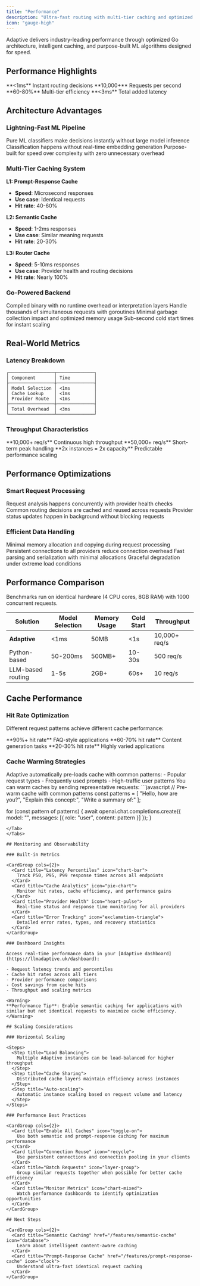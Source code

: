 ```yaml
---
title: "Performance"
description: "Ultra-fast routing with multi-tier caching and optimized Go architecture"
icon: "gauge-high"
---
```


Adaptive delivers industry-leading performance through optimized Go architecture, intelligent caching, and purpose-built ML algorithms designed for speed.

## Performance Highlights

<CardGroup cols={4}>
  <Card title="Model Selection" icon="zap">
    **<1ms**  
    Instant routing decisions
  </Card>
  <Card title="Throughput" icon="chart-line">
    **10,000+**  
    Requests per second
  </Card>
  <Card title="Cache Hit Rate" icon="database">
    **60-80%**  
    Multi-tier efficiency
  </Card>
  <Card title="Overhead" icon="clock">
    **<3ms**  
    Total added latency
  </Card>
</CardGroup>

## Architecture Advantages

### Lightning-Fast ML Pipeline

<Steps>
  <Step title="No LLMs in Routing">
    Pure ML classifiers make decisions instantly without large model inference
  </Step>
  <Step title="Pre-computed Embeddings">
    Classification happens without real-time embedding generation
  </Step>
  <Step title="Optimized Algorithms">
    Purpose-built for speed over complexity with zero unnecessary overhead
  </Step>
</Steps>

### Multi-Tier Caching System

<Accordion title="Caching Layers">

**L1: Prompt-Response Cache**
- **Speed**: Microsecond responses
- **Use case**: Identical requests
- **Hit rate**: 40-60%

**L2: Semantic Cache**  
- **Speed**: 1-2ms responses
- **Use case**: Similar meaning requests
- **Hit rate**: 20-30%

**L3: Router Cache**
- **Speed**: 5-10ms responses  
- **Use case**: Provider health and routing decisions
- **Hit rate**: Nearly 100%

</Accordion>

### Go-Powered Backend

<CardGroup cols={2}>
  <Card title="Native Performance" icon="rocket">
    Compiled binary with no runtime overhead or interpretation layers
  </Card>
  <Card title="Massive Concurrency" icon="users">
    Handle thousands of simultaneous requests with goroutines
  </Card>
  <Card title="Memory Efficient" icon="cpu">
    Minimal garbage collection impact and optimized memory usage
  </Card>
  <Card title="Fast Startup" icon="play">
    Sub-second cold start times for instant scaling
  </Card>
</CardGroup>

## Real-World Metrics

### Latency Breakdown

```text
┌─────────────────┬──────────────┐
│ Component       │ Time         │
├─────────────────┼──────────────┤
│ Model Selection │ <1ms         │
│ Cache Lookup    │ <1ms         │
│ Provider Route  │ <1ms         │
├─────────────────┼──────────────┤
│ Total Overhead  │ <3ms         │
└─────────────────┴──────────────┘
```

### Throughput Characteristics

<CardGroup cols={3}>
  <Card title="Sustained Load" icon="server">
    **10,000+ req/s**  
    Continuous high throughput
  </Card>
  <Card title="Burst Capacity" icon="trending-up">
    **50,000+ req/s**  
    Short-term peak handling
  </Card>
  <Card title="Linear Scaling" icon="expand">
    **2x instances = 2x capacity**  
    Predictable performance scaling
  </Card>
</CardGroup>

## Performance Optimizations

### Smart Request Processing

<Steps>
  <Step title="Parallel Classification">
    Request analysis happens concurrently with provider health checks
  </Step>
  <Step title="Pre-computed Routes">
    Common routing decisions are cached and reused across requests
  </Step>
  <Step title="Async Health Checks">
    Provider status updates happen in background without blocking requests
  </Step>
</Steps>

### Efficient Data Handling

<CardGroup cols={2}>
  <Card title="Zero-Copy Operations" icon="copy">
    Minimal memory allocation and copying during request processing
  </Card>
  <Card title="Connection Pooling" icon="network-wired">
    Persistent connections to all providers reduce connection overhead
  </Card>
  <Card title="Optimized JSON" icon="code">
    Fast parsing and serialization with minimal allocations
  </Card>
  <Card title="Resource Management" icon="gauge">
    Graceful degradation under extreme load conditions
  </Card>
</CardGroup>

## Performance Comparison

<Note>
Benchmarks run on identical hardware (4 CPU cores, 8GB RAM) with 1000 concurrent requests.
</Note>

| Solution | Model Selection | Memory Usage | Cold Start | Throughput |
|----------|----------------|--------------|------------|------------|
| **Adaptive** | <1ms | 50MB | <1s | 10,000+ req/s |
| Python-based | 50-200ms | 500MB+ | 10-30s | 500 req/s |
| LLM-based routing | 1-5s | 2GB+ | 60s+ | 10 req/s |

## Cache Performance

### Hit Rate Optimization

Different request patterns achieve different cache performance:

<CardGroup cols={3}>
  <Card title="Repeated Queries" icon="repeat">
    **90%+ hit rate**  
    FAQ-style applications
  </Card>
  <Card title="Similar Content" icon="clone">
    **60-70% hit rate**  
    Content generation tasks
  </Card>
  <Card title="Unique Requests" icon="snowflake">
    **20-30% hit rate**  
    Highly varied applications
  </Card>
</CardGroup>

### Cache Warming Strategies

<Tabs>
<Tab title="Automatic Warming">
Adaptive automatically pre-loads cache with common patterns:
- Popular request types
- Frequently used prompts  
- High-traffic user patterns
</Tab>

<Tab title="Manual Pre-loading">
You can warm caches by sending representative requests:
```javascript
// Pre-warm cache with common patterns
const patterns = [
  "Hello, how are you?",
  "Explain this concept:",
  "Write a summary of:"
];

for (const pattern of patterns) {
  await openai.chat.completions.create({
    model: "",
    messages: [{ role: "user", content: pattern }]
  });
}
```
</Tab>
</Tabs>

## Monitoring and Observability

### Built-in Metrics

<CardGroup cols={2}>
  <Card title="Latency Percentiles" icon="chart-bar">
    Track P50, P95, P99 response times across all endpoints
  </Card>
  <Card title="Cache Analytics" icon="pie-chart">
    Monitor hit rates, cache efficiency, and performance gains
  </Card>
  <Card title="Provider Health" icon="heart-pulse">
    Real-time status and response time monitoring for all providers
  </Card>
  <Card title="Error Tracking" icon="exclamation-triangle">
    Detailed error rates, types, and recovery statistics
  </Card>
</CardGroup>

### Dashboard Insights

Access real-time performance data in your [Adaptive dashboard](https://llmadaptive.uk/dashboard):

- Request latency trends and percentiles
- Cache hit rates across all tiers
- Provider performance comparisons
- Cost savings from cache hits
- Throughput and scaling metrics

<Warning>
**Performance Tip**: Enable semantic caching for applications with similar but not identical requests to maximize cache efficiency.
</Warning>

## Scaling Considerations

### Horizontal Scaling

<Steps>
  <Step title="Load Balancing">
    Multiple Adaptive instances can be load-balanced for higher throughput
  </Step>
  <Step title="Cache Sharing">
    Distributed cache layers maintain efficiency across instances  
  </Step>
  <Step title="Auto-scaling">
    Automatic instance scaling based on request volume and latency
  </Step>
</Steps>

### Performance Best Practices

<CardGroup cols={2}>
  <Card title="Enable All Caches" icon="toggle-on">
    Use both semantic and prompt-response caching for maximum performance
  </Card>
  <Card title="Connection Reuse" icon="recycle">
    Use persistent connections and connection pooling in your clients
  </Card>
  <Card title="Batch Requests" icon="layer-group">
    Group similar requests together when possible for better cache efficiency
  </Card>
  <Card title="Monitor Metrics" icon="chart-mixed">
    Watch performance dashboards to identify optimization opportunities
  </Card>
</CardGroup>

## Next Steps

<CardGroup cols={2}>
  <Card title="Semantic Caching" href="/features/semantic-cache" icon="database">
    Learn about intelligent content-aware caching
  </Card>
  <Card title="Prompt-Response Cache" href="/features/prompt-response-cache" icon="clock">
    Understand ultra-fast identical request caching
  </Card>
</CardGroup>